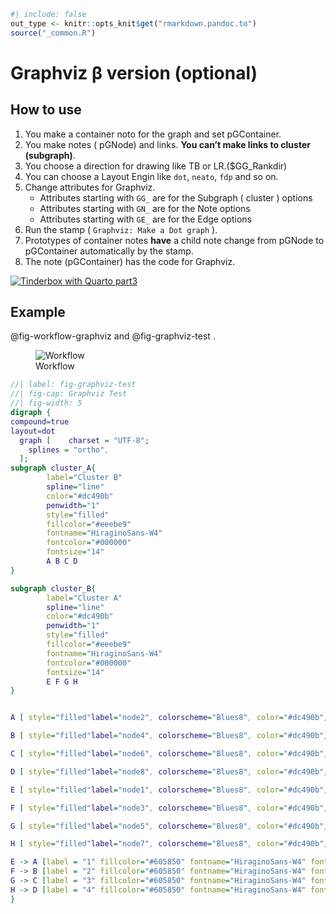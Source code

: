 ```r
#| include: false
out_type <- knitr::opts_knit$get("rmarkdown.pandoc.to")
source("_common.R")
```
# Graphviz β version (optional) {#sec-graphviz-optional }




## How to use { #sec-how-to-use-graphviz }
1. You make a container noto for the graph and set pGContainer.
2. You make notes ( pGNode) and links. **You can't make links to cluster (subgraph)**.
3. You choose a direction for drawing like TB or LR.($GG_Rankdir)
4. You can choose a Layout Engin like `dot`,  `neato`, `fdp` and so on.
4. Change attributes for Graphviz.
    * Attributes starting with `GG_` are for the Subgraph ( cluster ) options
    * Attributes starting with `GN_` are for the Note options
    * Attributes starting with `GE_` are for the Edge options
4. Run the stamp ( `Graphviz: Make a Dot graph` ).
5. Prototypes of container notes **have** a child note change from pGNode to pGContainer automatically by the stamp.
6. The note (pGContainer) has the code for Graphviz.

[![Tinderbox with Quarto part3](./screenshots/youtube_opening_part3.png)](https://youtu.be/fayHy-Ikr5I)



## Example { #sec-graphviz-example }
@fig-workflow-graphviz  and @fig-graphviz-test .

![Workflow](./resource/workflow.png)

```dot
//| label: fig-graphviz-test
//| fig-cap: Graphviz Test
//| fig-width: 5
digraph {
compound=true
layout=dot
  graph [    charset = "UTF-8";
    splines = "ortho",
  ];
subgraph cluster_A{
        label="Cluster B"
        spline="line"
        color="#dc490b"
        penwidth="1"
        style="filled"
        fillcolor="#eeebe9"
        fontname="HiraginoSans-W4"
        fontcolor="#000000"
        fontsize="14"
        A B C D 
}

subgraph cluster_B{
        label="Cluster A"
        spline="line"
        color="#dc490b"
        penwidth="1"
        style="filled"
        fillcolor="#eeebe9"
        fontname="HiraginoSans-W4"
        fontcolor="#000000"
        fontsize="14"
        E F G H 
}


A [ style="filled"label="node2", colorscheme="Blues8", color="#dc490b", penwidth="1", fillcolor="#ffffff", fontname="HiraginoSans-W4", fontcolor="#000000", fontsize="12"]

B [ style="filled"label="node4", colorscheme="Blues8", color="#dc490b", penwidth="1", fillcolor="#ffffff", fontname="HiraginoSans-W4", fontcolor="#000000", fontsize="12"]

C [ style="filled"label="node6", colorscheme="Blues8", color="#dc490b", penwidth="1", fillcolor="#ffffff", fontname="HiraginoSans-W4", fontcolor="#000000", fontsize="12"]

D [ style="filled"label="node8", colorscheme="Blues8", color="#dc490b", penwidth="1", fillcolor="#ffffff", fontname="HiraginoSans-W4", fontcolor="#000000", fontsize="12"]

E [ style="filled"label="node1", colorscheme="Blues8", color="#dc490b", penwidth="1", fillcolor="#ffffff", fontname="HiraginoSans-W4", fontcolor="#000000", fontsize="12"]

F [ style="filled"label="node3", colorscheme="Blues8", color="#dc490b", penwidth="1", fillcolor="#ffffff", fontname="HiraginoSans-W4", fontcolor="#000000", fontsize="12"]

G [ style="filled"label="node5", colorscheme="Blues8", color="#dc490b", penwidth="1", fillcolor="#ffffff", fontname="HiraginoSans-W4", fontcolor="#000000", fontsize="12"]

H [ style="filled"label="node7", colorscheme="Blues8", color="#dc490b", penwidth="1", fillcolor="#ffffff", fontname="HiraginoSans-W4", fontcolor="#000000", fontsize="12"]

E -> A [label = "1" fillcolor="#605850" fontname="HiraginoSans-W4" fontcolor="#000000" fontsize="10" labelfloat="false" ]
F -> B [label = "2" fillcolor="#605850" fontname="HiraginoSans-W4" fontcolor="#000000" fontsize="10" labelfloat="false" ltail = "cluster_B" ]
G -> C [label = "3" fillcolor="#605850" fontname="HiraginoSans-W4" fontcolor="#000000" fontsize="10" labelfloat="false" lhead = "cluster_A" ]
H -> D [label = "4" fillcolor="#605850" fontname="HiraginoSans-W4" fontcolor="#000000" fontsize="10" labelfloat="false" lhead = "cluster_A" ltail = "cluster_B" ]
}
```





